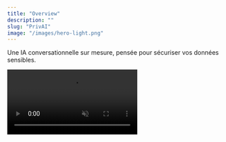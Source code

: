 ```yaml
---
title: "Overview"
description: ""
slug: "PrivAI"
image: "/images/hero-light.png"
---
```


Une IA conversationnelle sur mesure, pensée pour sécuriser vos données sensibles.

<Frame caption="Nous construisons votre GPT sécurisé">
  <video
    controls
    autoPlay
    muted
    loop
    playsInline
    className="w-full aspect-video rounded-xl"
    src="/videos/demo.mp4" "
  />
</Frame>

## Fonctionnalités clés

1. **[IA conversationnelle sur mesure](/chatbot-ia)** : discutez, posez des questions ou brainstormez avec une IA adaptée à votre entreprise.
2. **[Sécurité maximale](/security)** : toutes les données restent sur vos serveurs, protégées et chiffrées.
3. **[RAG : Recherche documentaire intelligente](/document-search)** : interrogez vos fichiers (PDF, Word, Excel, code…) et obtenez des réponses précises et synthétiques.
4. **[Fine-tuning métier](/fine-tuning)** : personnalisez le comportement et le style de l’IA selon vos besoins spécifiques.
5. **[Multimodalité](/analyse-multimodale)** : texte, images et audio analysés pour enrichir vos interactions.
6. **[Déploiement rapide et multi-plateforme](/deploiement)** : accessible via navigateur, mobile ou intégrable à vos outils internes.

## Nos technologies 🛠️

Découvrez les technologies qui alimentent nos solutions d'IA. Chaque service est conçu pour offrir performance, sécurité et adaptabilité à votre entreprise.

<CardGroup cols={2}>
  <Card title="Llama 4 - Chatbot IA" icon="bot" href="/services/chatbot-ia">
    Des assistants conversationnels sécurisés et sur mesure
  </Card>
  <Card title="Llama Index - RAG Documentaire" icon="book" href="/services/document-search">
    Extraction rapide d’informations depuis vos fichiers internes
  </Card>
  <Card title="Fine-Tuning Open-Source" icon="settings" href="/services/fine-tuning">
    Personnalisation avancée des modèles selon votre métier
  </Card>
  <Card title="Whisper & Flux - Multimodal" icon="eye" href="/services/analyse-multimodale">
    Texte, images et audio analysés pour enrichir vos interactions
  </Card>
  <Card title="Chiffrement & Auth" icon="shield" href="/services/security">
    Protection des données sensibles et gestion des rôles
  </Card>
  <Card title="Multi-plateforme" icon="globe" href="/services/deploiement">
    Accessible via navigateur, mobile et intégration à vos outils internes
  </Card>
</CardGroup>

**En détails** 🔍

<AccordionGroup>
  <Accordion title="Chatbot IA sur mesure pour votre business" icon="bot">
    Transformez votre relation client et vos processus internes grâce à des assistants conversationnels sur mesure.

    **Technologie :** Llama 4, modèle open-source avancé.

    **Valeur entreprise :**
    - Réponses rapides et pertinentes, adaptées à votre domaine
    - Support client disponible 24/7
    - Brainstorming stratégique et aide à la décision
    - Gestion intelligente des connaissances internes

  </Accordion>

  <Accordion title="Recherche intelligente dans vos documents" icon="book">
    Accédez instantanément à vos documents critiques et à vos bases de connaissances internes.

    **Technologie :** Llama Index + embeddings vectoriels.

    **Valeur entreprise :**
    - Recherche instantanée dans PDFs, Word, Excel, code…
    - Extraction des informations clés et résumés automatiques
    - Gain de temps et meilleure prise de décision
    - Support aux équipes juridiques, commerciales et techniques

  </Accordion>

  <Accordion title="Fine-Tuning Open-Source" icon="settings">
    Adaptez nos modèles IA à votre entreprise pour obtenir des réponses ultra-précises et cohérentes.

    **Technologie :** Fine-tuning de modèles LLM open-source.

    **Valeur entreprise :**
    - Personnalisation selon vos standards métier
    - Amélioration de la précision et de la pertinence des réponses
    - Avantage concurrentiel immédiat
    - Possibilité d’adapter le style et le ton de l’IA à votre marque

  </Accordion>

  <Accordion title="Whisper & Flux - Multimodal" icon="eye">
    Exploitez vos contenus multimédias : textes, images et audio analysés pour enrichir vos interactions.

    **Technologie :** Whisper (audio), Flux (images), LLM (texte).

    **Valeur entreprise :**
    - Transcription et analyse de fichiers audio/vidéo
    - Identification et description d’objets dans les images
    - Analyse de texte et génération de synthèses
    - Insights exploitables pour les équipes marketing et produit

  </Accordion>

  <Accordion title="Chiffrement & Auth" icon="shield">
    Sécurisez vos données sensibles et contrôlez parfaitement l’accès des utilisateurs.

    **Technologie :** chiffrement avancé et gestion des rôles.

    **Valeur entreprise :**
    - Conformité aux normes GDPR
    - Gestion fine des droits d’accès
    - Protection maximale des données confidentielles
    - Tranquillité d’esprit pour vos équipes et clients

  </Accordion>

  <Accordion title="Multi-plateforme" icon="globe">
    Déployez rapidement et accédez à l’IA depuis navigateur, mobile ou intégrée à vos outils internes.

    **Technologie :** architecture cloud privée / interne.

    **Valeur entreprise :**
    - Accessibilité depuis tous vos appareils et outils
    - Intégration fluide avec vos systèmes existants
    - Déploiement rapide et sécurisé
    - Adoption facile par vos équipes

  </Accordion>
</AccordionGroup>

---

## Comment démarrer 🚀

<Steps>
  <Step title="Évaluez vos besoins">
    Identifiez les processus où l'IA peut apporter le plus de valeur à votre entreprise.
  </Step>
  <Step title="Planifiez votre déploiement">
    Choisissez les fonctionnalités et modèles adaptés : Chatbot, RAG, multimodalité ou fine-tuning.
  </Step>
  <Step title="Déployez et intégrez">
    Accédez à l'IA depuis vos outils internes, navigateurs et mobiles, en toute sécurité.
  </Step>
  <Step title="Formez et exploitez">
    Formez vos équipes, monitorisez les performances et ajustez les modèles selon vos besoins.
  </Step>
  <Step title="Prenez rendez-vous avec nos experts"></Step>
</Steps>
